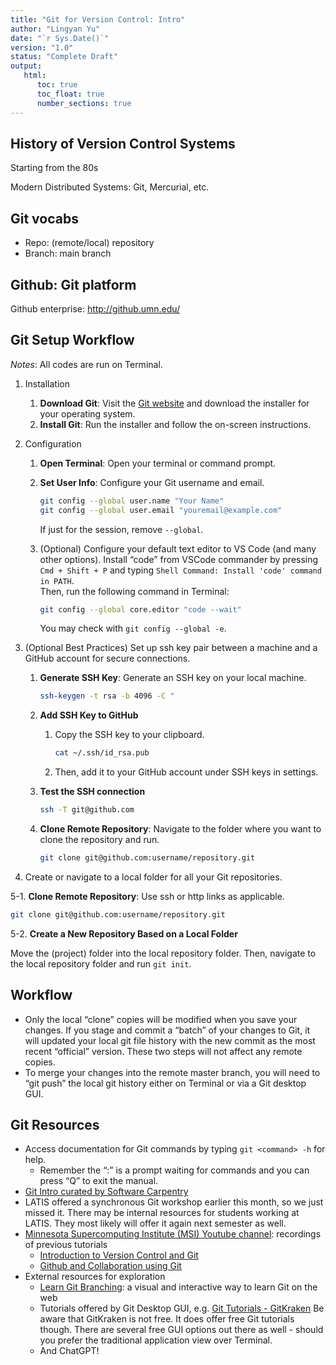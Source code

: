 ```yaml
---
title: "Git for Version Control: Intro"
author: "Lingyan Yu"
date: "`r Sys.Date()`"
version: "1.0"
status: "Complete Draft"
output: 
   html:
      toc: true
      toc_float: true
      number_sections: true
---
```


## History of Version Control Systems

Starting from the 80s

Modern Distributed Systems: Git, Mercurial, etc.
  
## Git vocabs

- Repo: (remote/local) repository
- Branch: main branch
  
## Github: Git platform

Github enterprise: <http://github.umn.edu/>
  
## Git Setup Workflow

*Notes*: All codes are run on Terminal.

1. Installation

   1. **Download Git**: Visit the [Git website](https://git-scm.com/) and download the installer for your operating system.
   2. **Install Git**: Run the installer and follow the on-screen instructions.

2. Configuration

   1. **Open Terminal**: Open your terminal or command prompt.
   2. **Set User Info**: Configure your Git username and email.

      ```bash
      git config --global user.name "Your Name"
      git config --global user.email "youremail@example.com"
      ```

      If just for the session, remove `--global`.

   3. (Optional) Configure your default text editor to VS Code (and many other options).
      Install "code" from VSCode commander by pressing `Cmd + Shift + P` and typing `Shell Command: Install 'code' command in PATH`.  
      Then, run the following command in Terminal:

      ```bash
      git config --global core.editor "code --wait"
      ```

      You may check with `git config --global -e`.

3. (Optional Best Practices) Set up ssh key pair between a machine and a GitHub account for secure connections. 

   1. **Generate SSH Key**: Generate an SSH key on your local machine.  

      ```bash
      ssh-keygen -t rsa -b 4096 -C "
      ```

   2. **Add SSH Key to GitHub**
      1. Copy the SSH key to your clipboard.

         ```bash
         cat ~/.ssh/id_rsa.pub
         ```

      2. Then, add it to your GitHub account under SSH keys in settings.

   3. **Test the SSH connection**

      ```bash
      ssh -T git@github.com
      ```

   4. **Clone Remote Repository**: Navigate to the folder where you want to clone the repository and run.  

      ```bash
      git clone git@github.com:username/repository.git
      ```

4. Create or navigate to a local folder for all your Git repositories.
   
5-1. **Clone Remote Repository**: Use ssh or http links as applicable. 

   ```bash
   git clone git@github.com:username/repository.git
   ```
5-2. **Create a New Repository Based on a Local Folder**  

   Move the (project) folder into the local repository folder. Then, navigate to the local repository folder and run `git init`.

## Workflow

- Only the local "clone" copies will be modified when you save your changes. If you stage and commit a "batch" of your changes to Git, it will updated your local git file history with the new commit as the most recent "official" version. These two steps will not affect any remote copies.
- To merge your changes into the remote master branch, you will need to "git push" the local git history either on Terminal or via a Git desktop GUI.

## Git Resources

- Access documentation for Git commands by typing `git <command> -h` for help.
  - Remember the ":" is a prompt waiting for commands and you can press "Q" to exit the manual.
- [Git Intro curated by Software Carpentry](https://swcarpentry.github.io/git-novice/)
- LATIS offered a synchronous Git workshop earlier this month, so we just missed it. There may be internal resources for students working at LATIS. They most likely will offer it again next semester as well.
- [Minnesota Supercomputing Institute (MSI) Youtube channel](https://www.youtube.com/@UofMMSI/featured): recordings of previous tutorials
  - [Introduction to Version Control and Git](https://www.youtube.com/watch?v=cbb_MWE2QPI)
  - [Github and Collaboration using Git](https://www.youtube.com/watch?v=mfyBKEpwnoM)
- External resources for exploration
  - [Learn Git Branching](https://learngitbranching.js.org/?locale=en_US): a visual and interactive way to learn Git on the web
  - Tutorials offered by Git Desktop GUI, e.g. [Git Tutorials - GitKraken](https://www.gitkraken.com/learn/git/tutorials)
    Be aware that GitKraken is not free. It does offer free Git tutorials though. There are several free GUI options out there as well - should you prefer the traditional application view over Terminal.
  - And ChatGPT!  
